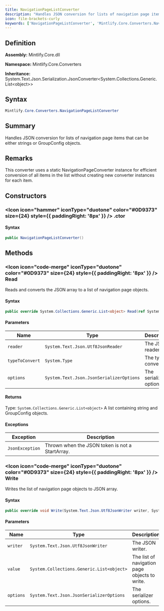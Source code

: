 ```yaml
---
title: NavigationPageListConverter
description: "Handles JSON conversion for lists of navigation page items that can be either strings or GroupConfig objects."
icon: file-brackets-curly
keywords: ['NavigationPageListConverter', 'Mintlify.Core.Converters.NavigationPageListConverter', 'Mintlify.Core.Converters', 'class', 'System.Text.Json.Serialization.JsonConverter<System.Collections.Generic.List<object>>']
---
```


## Definition

**Assembly:** Mintlify.Core.dll

**Namespace:** Mintlify.Core.Converters

**Inheritance:** System.Text.Json.Serialization.JsonConverter&lt;System.Collections.Generic.List&lt;object&gt;&gt;

## Syntax

```csharp
Mintlify.Core.Converters.NavigationPageListConverter
```

## Summary

Handles JSON conversion for lists of navigation page items that can be either strings or GroupConfig objects.

## Remarks

This converter uses a static NavigationPageConverter instance for efficient conversion of all items
            in the list without creating new converter instances for each item.

## Constructors

### <Icon icon="hammer" iconType="duotone" color="#0D9373" size={24} style={{ paddingRight: '8px' }} />  .ctor

#### Syntax

```csharp
public NavigationPageListConverter()
```

## Methods

### <Icon icon="code-merge" iconType="duotone" color="#0D9373" size={24} style={{ paddingRight: '8px' }} />  Read

Reads and converts the JSON array to a list of navigation page objects.

#### Syntax

```csharp
public override System.Collections.Generic.List<object> Read(ref System.Text.Json.Utf8JsonReader reader, System.Type typeToConvert, System.Text.Json.JsonSerializerOptions options)
```

#### Parameters

| Name | Type | Description |
|------|------|-------------|
| `reader` | `System.Text.Json.Utf8JsonReader` | The JSON reader. |
| `typeToConvert` | `System.Type` | The type to convert to. |
| `options` | `System.Text.Json.JsonSerializerOptions` | The serializer options. |

#### Returns

Type: `System.Collections.Generic.List<object>`
A list containing string and GroupConfig objects.

#### Exceptions

| Exception | Description |
|-----------|-------------|
| `JsonException` | Thrown when the JSON token is not a StartArray. |

### <Icon icon="code-merge" iconType="duotone" color="#0D9373" size={24} style={{ paddingRight: '8px' }} />  Write

Writes the list of navigation page objects to JSON array.

#### Syntax

```csharp
public override void Write(System.Text.Json.Utf8JsonWriter writer, System.Collections.Generic.List<object> value, System.Text.Json.JsonSerializerOptions options)
```

#### Parameters

| Name | Type | Description |
|------|------|-------------|
| `writer` | `System.Text.Json.Utf8JsonWriter` | The JSON writer. |
| `value` | `System.Collections.Generic.List<object>` | The list of navigation page objects to write. |
| `options` | `System.Text.Json.JsonSerializerOptions` | The serializer options. |

